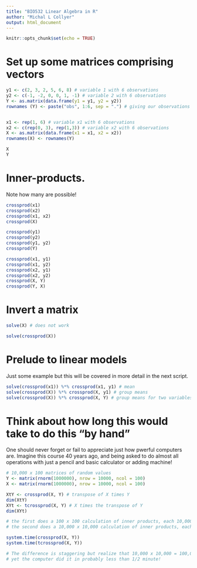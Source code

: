 ```yaml
---
title: "BIO532 Linear Algebra in R"
author: "Michal L Collyer"
output: html_document
---
```


```r
knitr::opts_chunk$set(echo = TRUE)
```

# Set up some matrices comprising vectors

```r
y1 <- c(2, 3, 2, 5, 6, 8) # variable 1 with 6 observations
y2 <- c(-1, -2, 0, 0, 1, -1) # variable 2 with 6 observations
Y <- as.matrix(data.frame(y1 = y1, y2 = y2))
rownames (Y) <- paste("obs", 1:6, sep = ".") # giving our observations some names


x1 <- rep(1, 6) # variable x1 with 6 observations
x2 <- c(rep(0, 3), rep(1,3)) # variable x2 with 6 observations
X <- as.matrix(data.frame(x1 = x1, x2 = x2))
rownames(X) <- rownames(Y)

X
Y
```

# Inner-products.  

Note how many are possible!

```r
crossprod(x1)
crossprod(x2)
crossprod(x1, x2)
crossprod(X)

crossprod(y1)
crossprod(y2)
crossprod(y1, y2)
crossprod(Y)

crossprod(x1, y1)
crossprod(x1, y2)
crossprod(x2, y1)
crossprod(x2, y2)
crossprod(X, Y)
crossprod(Y, X)

```

# Invert a matrix

```r

solve(X) # does not work

```

```r
solve(crossprod(X))
```


# Prelude to linear models

Just some example but this will be covered in more detail in the next script.

```r
solve(crossprod(x1)) %*% crossprod(x1, y1) # mean
solve(crossprod(X)) %*% crossprod(X, y1) # group means
solve(crossprod(X)) %*% crossprod(X, Y) # group means for two variables
```


# Think about how long this would take to do this "by hand"

One should never forget or fail to appreciate just how pwerful computers are.  Imagine this course 40 years ago, and being asked to do almost all operations with just a pencil and basic calculator or adding machine!

```r
# 10,000 x 100 matrices of random values
Y <- matrix(rnorm(1000000), nrow = 10000, ncol = 100) 
X <- matrix(rnorm(1000000), nrow = 10000, ncol = 100) 

XtY <- crossprod(X, Y) # transpose of X times Y
dim(XtY)
XYt <- tcrossprod(X, Y) # X times the transpose of Y
dim(XYt)

# the first does a 100 x 100 calculation of inner products, each 10,000 values
# the second does a 10,000 x 10,000 calculation of inner products, each 100 values

system.time(crossprod(X, Y))
system.time(tcrossprod(X, Y))

# The difference is staggering but realize that 10,000 x 10,000 = 100,000,000 operations!
# yet the computer did it in probably less than 1/2 minute!
```




